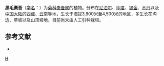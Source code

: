 {{Speciesbox 
| genus = Ligularia
| species = retusa
| authority = DC.
}}

'''黑毛橐吾'''（[[学名|学名]]：{{lang|la|''Ligularia retusa''}}）为[[菊科|菊科]][[橐吾属|橐吾属]]的植物。分布在[[尼泊尔|尼泊尔]]、[[印度|印度]]、[[锡金|锡金]]、[[不丹|不丹]]以及[[中国大陆|中国大陆]]的[[西藏|西藏]]、[[云南|云南]]等地，生长于海拔3,800米至4,500米的地区，多生长在沟边、草坡以及山顶坡地，目前尚未由人工引种栽培。

== 参考文献 ==
<div class="references-small">
* {{cite web| url =http://www.bioinfo.cn/db05/KmzwSpecies.php?action=view&id=5066| title =黑毛橐吾| work =《中国高等植物数据库全库》| publisher =中国科学院微生物研究所| author =昆明植物研究所| accessdate =2009-02-25| deadurl =yes| archiveurl =https://web.archive.org/web/20160305084136/http://www.bioinfo.cn/db05/KmzwSpecies.php?action=view&id=5066| archivedate =2016-03-05| df =}}
</div>
{{Taxonbar|from=Q11179197}}

[[Category:橐吾属|H]]


{{植物小作品}}